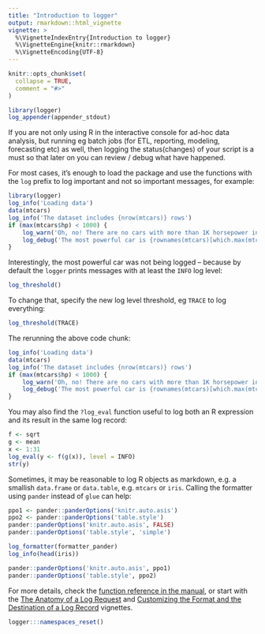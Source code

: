 ```yaml
---
title: "Introduction to logger"
output: rmarkdown::html_vignette
vignette: >
  %\VignetteIndexEntry{Introduction to logger}
  %\VignetteEngine{knitr::rmarkdown}
  %\VignetteEncoding{UTF-8}
---
```


```r
knitr::opts_chunk$set(
  collapse = TRUE,
  comment = "#>"
)

library(logger)
log_appender(appender_stdout)
```

If you are not only using R in the interactive console for ad-hoc data analysis, but running eg batch jobs (for ETL, reporting, modeling, forecasting etc) as well, then logging the status(changes) of your script is a must so that later on you can review / debug what have happened.

For most cases, it's enough to load the package and use the functions with the `log` prefix to log important and not so important messages, for example:

```r
library(logger)
log_info('Loading data')
data(mtcars)
log_info('The dataset includes {nrow(mtcars)} rows')
if (max(mtcars$hp) < 1000) {
    log_warn('Oh, no! There are no cars with more than 1K horsepower in the dataset :/')
    log_debug('The most powerful car is {rownames(mtcars)[which.max(mtcars$hp)]} with {max(mtcars$hp)} hp')
}
```

Interestingly, the most powerful car was not being logged -- because by default the `logger` prints messages with at least the `INFO` log level:

```r
log_threshold()
```

To change that, specify the new log level threshold, eg `TRACE` to log everything:

```r
log_threshold(TRACE)
```

The rerunning the above code chunk:

```r
log_info('Loading data')
data(mtcars)
log_info('The dataset includes {nrow(mtcars)} rows')
if (max(mtcars$hp) < 1000) {
    log_warn('Oh, no! There are no cars with more than 1K horsepower in the dataset :/')
    log_debug('The most powerful car is {rownames(mtcars)[which.max(mtcars$hp)]} with {max(mtcars$hp)} hp')
}
```

You may also find the `?log_eval` function useful to log both an R expression and its result in the same log record:

```r
f <- sqrt
g <- mean
x <- 1:31
log_eval(y <- f(g(x)), level = INFO)
str(y)
```


Sometimes, it may be reasonable to log R objects as markdown, e.g. a smallish `data.frame` or `data.table`, e.g. `mtcars` or `iris`. Calling the formatter using `pander` instead of `glue` can help:

```r
ppo1 <- pander::panderOptions('knitr.auto.asis')
ppo2 <- pander::panderOptions('table.style')
pander::panderOptions('knitr.auto.asis', FALSE)
pander::panderOptions('table.style', 'simple')
```

```r
log_formatter(formatter_pander)
log_info(head(iris))
```

```r
pander::panderOptions('knitr.auto.asis', ppo1)
pander::panderOptions('table.style', ppo2)
```

For more details, check the [function reference in the manual](https://daroczig.github.io/logger/reference/index.html), or start with the [The Anatomy of a Log Request](https://daroczig.github.io/logger/articles/anatomy.html) and [Customizing the Format and the Destination of a Log Record](https://daroczig.github.io/logger/articles/customize_logger.html) vignettes.

```r
logger:::namespaces_reset()
```
